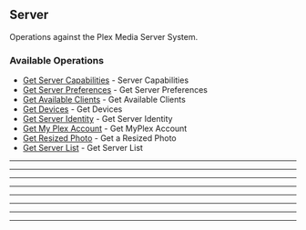 
## Server
Operations against the Plex Media Server System.


### Available Operations

* [Get Server Capabilities](/typescript/server/get_server_capabilities) - Server Capabilities
* [Get Server Preferences](/typescript/server/get_server_preferences) - Get Server Preferences
* [Get Available Clients](/typescript/server/get_available_clients) - Get Available Clients
* [Get Devices](/typescript/server/get_devices) - Get Devices
* [Get Server Identity](/typescript/server/get_server_identity) - Get Server Identity
* [Get My Plex Account](/typescript/server/get_my_plex_account) - Get MyPlex Account
* [Get Resized Photo](/typescript/server/get_resized_photo) - Get a Resized Photo
* [Get Server List](/typescript/server/get_server_list) - Get Server List

---
<GetServerCapabilities />

---
<GetServerPreferences />

---
<GetAvailableClients />

---
<GetDevices />

---
<GetServerIdentity />

---
<GetMyPlexAccount />

---
<GetResizedPhoto />

---
<GetServerList />
